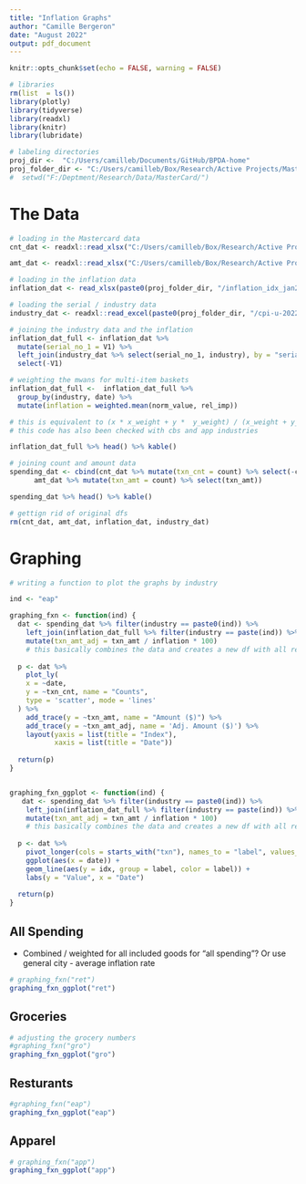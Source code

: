 ```yaml
---
title: "Inflation Graphs"
author: "Camille Bergeron"
date: "August 2022"
output: pdf_document
---
```


```r
knitr::opts_chunk$set(echo = FALSE, warning = FALSE)

# libraries 
rm(list  = ls())
library(plotly)
library(tidyverse)
library(readxl)
library(knitr)
library(lubridate)
```


```r
# labeling directories 
proj_dir <-  "C:/Users/camilleb/Documents/GitHub/BPDA-home"
proj_folder_dir <- "C:/Users/camilleb/Box/Research/Active Projects/Mastercard/Program/Inflation"
#  setwd("F:/Deptment/Research/Data/MasterCard/")
```


# The Data

```r
# loading in the Mastercard data 
cnt_dat <- readxl::read_xlsx("C:/Users/camilleb/Box/Research/Active Projects/Greater_downtown_Request_2022/in_person_spending_commercial_hubs_all_industries.xlsx", sheet = "boston")

amt_dat <- readxl::read_xlsx("C:/Users/camilleb/Box/Research/Active Projects/Greater_downtown_Request_2022/in_person_spending_commercial_hubs_all_industries_amt.xlsx", sheet = "boston")

# loading in the inflation data
inflation_dat <- read_xlsx(paste0(proj_folder_dir, "/inflation_idx_jan2019_june2022.xlsx"))

# loading the serial / industry data
industry_dat <- readxl::read_excel(paste0(proj_folder_dir, "/cpi-u-202206.xlsx"), sheet = "index_wanted")
```

```r
# joining the industry data and the inflation
inflation_dat_full <- inflation_dat %>%
  mutate(serial_no_1 = V1) %>%
  left_join(industry_dat %>% select(serial_no_1, industry), by = "serial_no_1") %>%
  select(-V1)

# weighting the mwans for multi-item baskets 
inflation_dat_full <-  inflation_dat_full %>%
  group_by(industry, date) %>%
  mutate(inflation = weighted.mean(norm_value, rel_imp)) 

# this is equivalent to (x * x_weight + y *  y_weight) / (x_weight + y_weight)
# this code has also been checked with cbs and app industries

inflation_dat_full %>% head() %>% kable()

# joining count and amount data
spending_dat <- cbind(cnt_dat %>% mutate(txn_cnt = count) %>% select(-count), 
      amt_dat %>% mutate(txn_amt = count) %>% select(txn_amt))

spending_dat %>% head() %>% kable()

# gettign rid of original dfs
rm(cnt_dat, amt_dat, inflation_dat, industry_dat)

```

# Graphing 

```r
# writing a function to plot the graphs by industry 

ind <- "eap"

graphing_fxn <- function(ind) {
  dat <- spending_dat %>% filter(industry == paste0(ind)) %>%
    left_join(inflation_dat_full %>% filter(industry == paste(ind)) %>% select(date, inflation, rel_imp), by = "date") %>%
    mutate(txn_amt_adj = txn_amt / inflation * 100) 
    # this basically combines the data and creates a new df with all relevant data 
  
  p <- dat %>%
    plot_ly(
    x = ~date, 
    y = ~txn_cnt, name = "Counts", 
    type = 'scatter', mode = 'lines'
  ) %>%
    add_trace(y = ~txn_amt, name = "Amount ($)") %>%
    add_trace(y = ~txn_amt_adj, name = 'Adj. Amount ($)') %>%
    layout(yaxis = list(title = "Index"),
           xaxis = list(title = "Date"))
  
  return(p)
}


graphing_fxn_ggplot <- function(ind) {
   dat <- spending_dat %>% filter(industry == paste0(ind)) %>%
    left_join(inflation_dat_full %>% filter(industry == paste(ind)) %>% select(date, inflation, rel_imp), by = "date") %>%
    mutate(txn_amt_adj = txn_amt / inflation * 100) 
    # this basically combines the data and creates a new df with all relevant data 
  
  p <- dat %>%
    pivot_longer(cols = starts_with("txn"), names_to = "label", values_to = "idx") %>%
    ggplot(aes(x = date)) +
    geom_line(aes(y = idx, group = label, color = label)) +
    labs(y = "Value", x = "Date")
  
  return(p)
}

```


## All Spending

+ Combined / weighted for all included goods for "all spending"? Or use general city - average inflation rate

```r
# graphing_fxn("ret")
graphing_fxn_ggplot("ret")
```


## Groceries

```r
# adjusting the grocery numbers 
#graphing_fxn("gro")
graphing_fxn_ggplot("gro")

```

## Resturants 

```r
#graphing_fxn("eap")
graphing_fxn_ggplot("eap")
```

## Apparel 

```r
# graphing_fxn("app")
graphing_fxn_ggplot("app")
```

